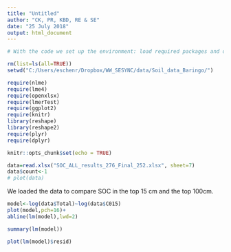 ```yaml
---
title: "Untitled"
author: "CK, PR, KBD, RE & SE"
date: "25 July 2018"
output: html_document
---
```


```r
# With the code we set up the environment: load required packages and define where the data and outputs are located

rm(list=ls(all=TRUE))
setwd("C:/Users/eschenr/Dropbox/WW_SESYNC/data/Soil_data_Baringo/")

require(nlme)
require(lme4)
require(openxlsx)
require(lmerTest)
require(ggplot2)
require(knitr)
library(reshape)
library(reshape2)
require(plyr)
require(dplyr)

knitr::opts_chunk$set(echo = TRUE)
```

```r
data=read.xlsx("SOC_ALL_results_276_Final_252.xlsx", sheet=7)
data$count<-1
# plot(data)
```

We loaded the data to compare SOC in the top 15 cm and the top 100cm.

```r
model<-log(data$Total)~log(data$C015)
plot(model,pch=16)+
abline(lm(model),lwd=2)
```

```r
summary(lm(model))
```
```r
plot(lm(model)$resid)
```
